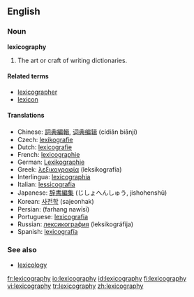 ==English==
{{wikipedia}}
===Noun===
'''lexicography'''

# The art or craft of writing dictionaries.

====Related terms====
*[[lexicographer]]
*[[lexicon]]

====Translations====
*Chinese: [[詞典編輯]], [[词典编辑]] (cídiǎn biānjí)
*Czech: [[lexikografie]] {{f}}
*Dutch: [[lexicografie]] {{f}}
*French: [[lexicographie]] {{f}}
*German: [[Lexikographie]] {{f}}
*Greek: [[λεξικογραφία]] (leksikografía) {{f}}
*Interlingua: [[lexicographia]]
*Italian: [[lessicografia]] {{f}}
*Japanese: [[辞書編集]] (じしょへんしゅう, jishohenshū)
*Korean: [[사전학]] (sajeonhak)
*Persian: {{FAchar|[[فرهنگ نویسی]]}} (farhang nawīsī)
*Portuguese: [[lexicografia]] {{f}}
*Russian: [[лексикография]] (leksikográfija) {{f}}
*Spanish: [[lexicografía]] {{f}}

===See also===
*[[lexicology]]

[[fr:lexicography]]
[[io:lexicography]]
[[id:lexicography]]
[[fi:lexicography]]
[[vi:lexicography]]
[[tr:lexicography]]
[[zh:lexicography]]